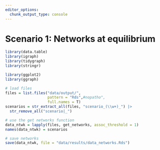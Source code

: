 ```yaml
---
editor_options: 
  chunk_output_type: console
---
```


# Scenario 1: Networks at equilibrium

```r
library(data.table)
library(igraph)
library(tidygraph)
library(stringr)

library(ggplot2)
library(ggraph)
```


```r
# load files
files = list.files("data/output/", 
                   pattern = "Rds",#nopatho", 
                   full.names = T)
scenarios = str_extract_all(files, "scenario_(\\w+)_") |> 
  str_remove_all("scenario|_")

# use the get networks function
data_ntwk = lapply(files, get_networks, assoc_threshold = 1)
names(data_ntwk) = scenarios
```

```r
# save networks
save(data_ntwk, file = "data/results/data_networks.Rds")
```
